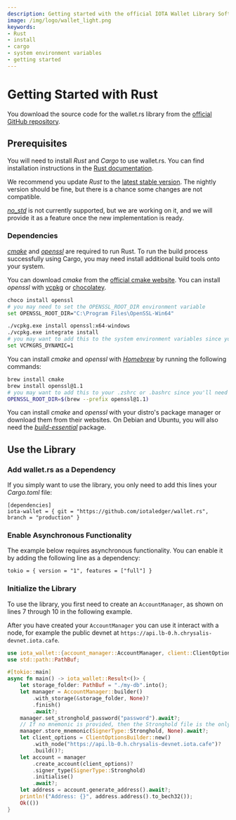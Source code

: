 ```yaml
---
description: Getting started with the official IOTA Wallet Library Software Rust library.
image: /img/logo/wallet_light.png
keywords:
- Rust
- install
- cargo
- system environment variables
- getting started
---
```



# Getting Started with Rust

You download the source code for the wallet.rs library from the [official GitHub repository](https://github.com/iotaledger/wallet.rs).

## Prerequisites

You will need to install _Rust_ and _Cargo_ to use wallet.rs. You can find installation instructions in the [Rust documentation](https://doc.rust-lang.org/cargo/getting-started/installation.html).

We recommend you update _Rust_ to the [latest stable version](https://github.com/rust-lang/rustup.rs#keeping-rust-up-to-date). The nightly version should be fine, but there is a chance some changes are not compatible.

[_no_std_](https://docs.rust-embedded.org/book/intro/no-std.html) is not currently supported, but we are working on it, and we will provide it as a feature once the new implementation is ready.

### Dependencies

[_cmake_](https://cmake.org/documentation/) and [_openssl_](https://www.openssl.org/docs/) are required to run Rust. To run the build process successfully using Cargo, you may need install additional build tools onto your system.


<Tabs>
<TabItem value={'windows'} label={'Windows'}>

You can download _cmake_ from the [official cmake website](https://cmake.org/download/).
You can install _openssl_ with [vcpkg](https://github.com/microsoft/vcpkg) or
[chocolatey](https://chocolatey.org/).

<Tabs>
<TabItem value={'chocolatey'} label={'chocolatey'}>

```bash
choco install openssl
# you may need to set the OPENSSL_ROOT_DIR environment variable
set OPENSSL_ROOT_DIR="C:\Program Files\OpenSSL-Win64"
```

</TabItem>
<TabItem value={'vcpkg'} label={'vcpkg'}>

```bash
./vcpkg.exe install openssl:x64-windows
./vcpkg.exe integrate install
# you may want to add this to the system environment variables since you'll need it to compile the crate
set VCPKGRS_DYNAMIC=1
```

</TabItem>
</Tabs>
</TabItem>
<TabItem value={'macOS'} label={'macOS'}>

You can install _cmake_ and _openssl_ with [_Homebrew_](https://docs.brew.sh/) by running the following
commands:

```bash
brew install cmake
brew install openssl@1.1
# you may want to add this to your .zshrc or .bashrc since you'll need it to compile the crate
OPENSSL_ROOT_DIR=$(brew --prefix openssl@1.1)
```

</TabItem>
<TabItem value={'linux'} label={'Linux'}>

You can install _cmake_ and _openssl_ with your distro's package manager or download them from their websites.
On Debian and Ubuntu, you will also need the
[_build-essential_](https://packages.debian.org/sid/build-essential) package.

</TabItem>
</Tabs>

## Use the Library

### Add wallet.rs as a Dependency

If you simply want to use the library, you only need to add this lines your _Cargo.toml_ file:

```
[dependencies]
iota-wallet = { git = "https://github.com/iotaledger/wallet.rs", branch = "production" }
```

### Enable Asynchronous Functionality

The example below requires asynchronous functionality. You can enable it by adding the following line as a dependency:

```
tokio = { version = "1", features = ["full"] }
```


### Initialize the Library

To use the library, you first need to create an `AccountManager`, as shown on lines 7 through 10 in the following example.

After you have created your `AccountManager` you can use it interact with a node, for example the public devnet at `https://api.lb-0.h.chrysalis-devnet.iota.cafe`.

```rust {7-10} showLineNumbers
use iota_wallet::{account_manager::AccountManager, client::ClientOptionsBuilder, signing::SignerType};
use std::path::PathBuf;

#[tokio::main]
async fn main() -> iota_wallet::Result<()> {
    let storage_folder: PathBuf = "./my-db".into();
    let manager = AccountManager::builder()
        .with_storage(&storage_folder, None)?
        .finish()
        .await?;
    manager.set_stronghold_password("password").await?;
    // If no mnemonic is provided, then the Stronghold file is the only way for a backup
    manager.store_mnemonic(SignerType::Stronghold, None).await?;
    let client_options = ClientOptionsBuilder::new()
        .with_node("https://api.lb-0.h.chrysalis-devnet.iota.cafe")?
        .build()?;
    let account = manager
        .create_account(client_options)?
        .signer_type(SignerType::Stronghold)
        .initialise()
        .await?;
    let address = account.generate_address().await?;
    println!("Address: {}", address.address().to_bech32());
    Ok(())
}
```

